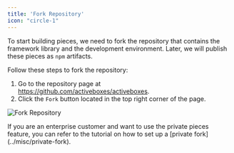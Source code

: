 ```yaml
---
title: 'Fork Repository'
icon: "circle-1"
---
```


To start building pieces, we need to fork the repository that contains the framework library and the development environment. Later, we will publish these pieces as `npm` artifacts.

Follow these steps to fork the repository:

1. Go to the repository page at https://github.com/activeboxes/activeboxes.
2. Click the `Fork` button located in the top right corner of the page.

![Fork Repository](/resources/screenshots/fork-repository.jpg)


<Tip>
If you are an enterprise customer and want to use the private pieces feature, you can refer to the tutorial on how to set up a [private fork](../misc/private-fork).
</Tip>